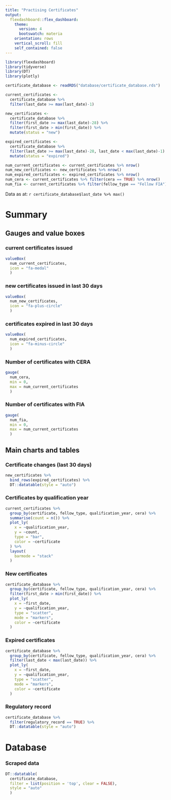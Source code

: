 ```yaml
---
title: "Practising Certificates"
output: 
  flexdashboard::flex_dashboard:
    theme:
      version: 4
      bootswatch: materia
    orientation: rows
    vertical_scroll: fill
    self_contained: false
---
```


```r
library(flexdashboard)
library(tidyverse)
library(DT)
library(plotly)

certificate_database <- readRDS("database/certificate_database.rds")

current_certificates <- 
  certificate_database %>%
  filter(last_date >= max(last_date)-1)

new_certificates <-
  certificate_database %>%
  filter(first_date >= max(last_date)-28) %>%
  filter(first_date > min(first_date)) %>%
  mutate(status = "new")

expired_certificates <-
  certificate_database %>%
  filter(last_date >= max(last_date)-28, last_date < max(last_date)-1) %>%
  mutate(status = "expired")

num_current_certificates <- current_certificates %>% nrow()
num_new_certificates <- new_certificates %>% nrow()
num_expired_certificates <- expired_certificates %>% nrow()
num_cera <- current_certificates %>% filter(cera == TRUE) %>% nrow()
num_fia <- current_certificates %>% filter(fellow_type == "Fellow FIA") %>% nrow()


```

Data as at: `r certificate_database$last_date %>% max()`

Summary
===================================== 



Gauges and value boxes
-------------------------------------

### current certificates issued
```r
valueBox(
  num_current_certificates, 
  icon = "fa-medal"
  )
```

### new certificates issued in last 30 days
```r
valueBox(
  num_new_certificates, 
  icon = "fa-plus-circle"
  )
```

### certificates expired in last 30 days
```r
valueBox(
  num_expired_certificates, 
  icon = "fa-minus-circle"
  )
```

### Number of certificates with CERA
```r
gauge(
  num_cera, 
  min = 0,
  max = num_current_certificates
  )
```

### Number of certificates with FIA
```r
gauge(
  num_fia, 
  min = 0,
  max = num_current_certificates
  )
```

Main charts and tables {.tabset}
-------------------------------------

### Certificate changes (last 30 days)
```r
new_certificates %>%
  bind_rows(expired_certificates) %>%
  DT::datatable(style = "auto")
```

### Certificates by qualification year
```r
current_certificates %>%
  group_by(certificate, fellow_type, qualification_year, cera) %>%
  summarise(count = n()) %>%
  plot_ly(
    x = ~qualification_year,
    y = ~count,
    type = "bar",
    color = ~certificate
  ) %>%
  layout(
    barmode = "stack"
  )
```

### New certificates
```r
certificate_database %>%
  group_by(certificate, fellow_type, qualification_year, cera) %>%
  filter(first_date > min(first_date)) %>%
  plot_ly(
    x = ~first_date,
    y = ~qualification_year,
    type = "scatter",
    mode = "markers",
    color = ~certificate
  )
```

### Expired certificates
```r
certificate_database %>%
  group_by(certificate, fellow_type, qualification_year, cera) %>%
  filter(last_date < max(last_date)) %>%
  plot_ly(
    x = ~first_date,
    y = ~qualification_year,
    type = "scatter",
    mode = "markers",
    color = ~certificate
  )
```

### Regulatory record
```r
certificate_database %>%
  filter(regulatory_record == TRUE) %>%
  DT::datatable(style = "auto")
```


Database
=====================================

### Scraped data

```r
DT::datatable(
  certificate_database,
  filter = list(position = 'top', clear = FALSE),
  style = "auto"
  )
```
